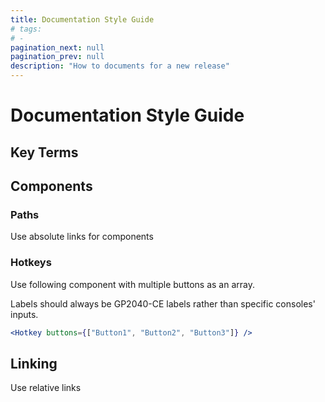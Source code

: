 ```yaml
---
title: Documentation Style Guide
# tags:
# -
pagination_next: null
pagination_prev: null
description: "How to documents for a new release"
---
```


# Documentation Style Guide

## Key Terms

## Components

### Paths

Use absolute links for components

### Hotkeys

Use following component with multiple buttons as an array.

Labels should always be GP2040-CE labels rather than specific consoles' inputs.

```jsx
<Hotkey buttons={["Button1", "Button2", "Button3"]} />
```

## Linking

Use relative links
